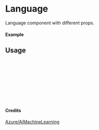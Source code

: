
<Meta of={Language} title="Azure/AiMachineLearning/Language" />

# Language

Language component with different props.

#### Example

<Canvas of={Language.Primary} />

## Usage

```ts
import { Language } from "yadl-ui";

const Example = () => {
  return (
      <Language />
  );
};

export default Example;
```

#### Credits
[Azure/AiMachineLearning](https://learn.microsoft.com/en-us/azure/architecture/icons/)
